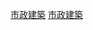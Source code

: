 {{Catnav|頁面分類|人类社会|亞洲社會|香港社會|香港文娛設施}}
{{Catnav|頁面分類|人类社会|中國社會|香港社會|香港文娛設施}}

[[Category:香港政府建築物|市政建築]]
[[Category:香港文娛設施|市政建築]]